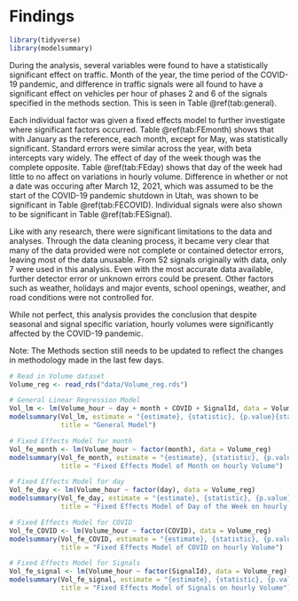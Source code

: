 # Findings
```r
library(tidyverse)
library(modelsummary)
```
During the analysis, several variables were found to have a statistically significant effect on traffic. Month of the year, the time period of the COVID-19 pandemic, and difference in traffic signals were all found to have a significant effect on vehicles per hour of phases 2 and 6 of the signals specified in the methods section. This is seen in Table \@ref(tab:general).

Each individual factor was given a fixed effects model to further investigate where significant factors occurred. Table \@ref(tab:FEmonth) shows that with January as the reference, each month, except for May, was statistically significant. Standard errors were similar across the year, with beta intercepts vary widely. The effect of day of the week though was the complete opposite. Table \@ref(tab:FEday) shows that day of the week had little to no affect on variations in hourly volume. Difference in whether or not a date was occuring after March 12, 2021, which was assumed to be the start of the COVID-19 pandemic shutdown in Utah, was shown to be significant in Table \@ref(tab:FECOVID). Individual signals were also shown to be significant in Table \@ref(tab:FESignal).

Like with any research, there were significant limitations to the data and analyses. Through the data cleaning process, it became very clear that many of the data provided were not complete or contained detector errors, leaving most of the data unusable. From 52 signals originally with data, only 7 were used in this analysis. Even with the most accurate data available, further detector error or unknown errors could be present. Other factors such as weather, holidays and major events, school openings, weather, and road conditions were not controlled for.

While not perfect, this analysis provides the conclusion that despite seasonal and signal specific variation, hourly volumes were significantly affected by the COVID-19 pandemic.

Note: The Methods section still needs to be updated to reflect the changes in methodology made in the last few days.

```r
# Read in Volume dataset
Volume_reg <- read_rds("data/Volume_reg.rds")

# General Linear Regression Model
Vol_lm <- lm(Volume_hour ~ day + month + COVID + SignalId, data = Volume_reg)
modelsummary(Vol_lm, estimate = "{estimate}, {statistic}, {p.value}{stars}", 
             title = "General Model")
```

```r
# Fixed Effects Model for month
Vol_fe_month <- lm(Volume_hour ~ factor(month), data = Volume_reg)
modelsummary(Vol_fe_month, estimate = "{estimate}, {statistic}, {p.value}{stars}", 
             title = "Fixed Effects Model of Month on hourly Volume")
```

```r
# Fixed Effects Model for day
Vol_fe_day <- lm(Volume_hour ~ factor(day), data = Volume_reg)
modelsummary(Vol_fe_day, estimate = "{estimate}, {statistic}, {p.value}{stars}", 
             title = "Fixed Effects Model of Day of the Week on hourly Volume")
```

```r
# Fixed Effects Model for COVID
Vol_fe_COVID <- lm(Volume_hour ~ factor(COVID), data = Volume_reg)
modelsummary(Vol_fe_COVID, estimate = "{estimate}, {statistic}, {p.value}{stars}", 
             title = "Fixed Effects Model of COVID on hourly Volume")
```

```r
# Fixed Effects Model for Signals
Vol_fe_signal <- lm(Volume_hour ~ factor(SignalId), data = Volume_reg)
modelsummary(Vol_fe_signal, estimate = "{estimate}, {statistic}, {p.value}{stars}", 
             title = "Fixed Effects Model of Signals on hourly Volume")
```


